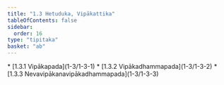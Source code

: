 ```yaml
---
title: "1.3 Hetuduka, Vipākattika"
tableOfContents: false
sidebar:
  order: 16
type: "tipitaka"
basket: "ab"
---
```



<DynamicBreadcrumb />



<TableOfContents>
* [1.3.1 Vipākapada](1-3/1-3-1)
* [1.3.2 Vipākadhammapada](1-3/1-3-2)
* [1.3.3 Nevavipākanavipākadhammapada](1-3/1-3-3)
</TableOfContents>